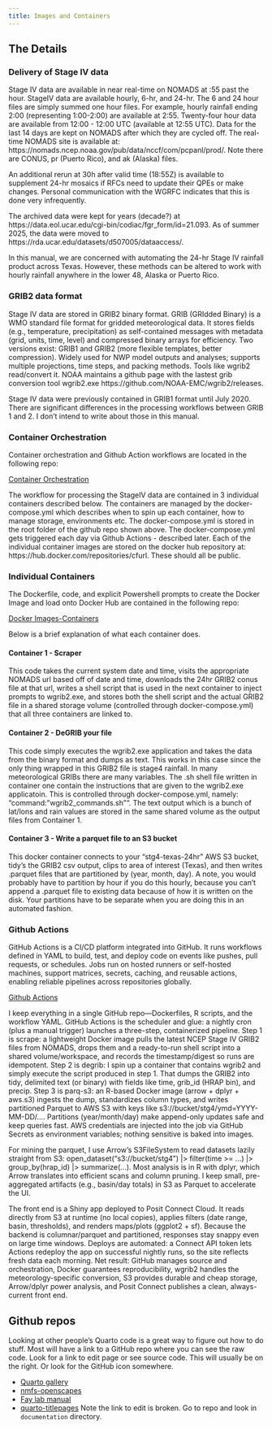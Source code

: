 ```yaml
---
title: Images and Containers
---
```


## The Details

### Delivery of Stage IV data

Stage IV data are available in near real-time on NOMADS at :55 past the hour. StageIV data are available hourly, 6-hr, and 24-hr.  The 6 and 24 hour files are simply summed one hour files. For example, hourly rainfall ending 2:00 (representing 1:00-2:00) are available at 2:55.  Twenty-four hour data are available from 12:00 - 12:00 UTC (available at 12:55 UTC).  Data for the last 14 days are kept on NOMADS after which they are cycled off. The real-time NOMADS site is available at: https://nomads.ncep.noaa.gov/pub/data/nccf/com/pcpanl/prod/.  Note there are CONUS, pr (Puerto Rico), and ak (Alaska) files.  

An additional rerun at 30h after valid time (18:55Z) is available to supplement 24-hr mosaics if RFCs need to update their QPEs or make changes.  Personal communication with the WGRFC indicates that this is done very infrequently.

The archived data were kept for years (decade?) at https://data.eol.ucar.edu/cgi-bin/codiac/fgr_form/id=21.093.  As of summer 2025, the data were moved to https://rda.ucar.edu/datasets/d507005/dataaccess/.

In this manual, we are concerned with automating the 24-hr Stage IV rainfall product across Texas.  However, these methods can be altered to work with hourly rainfall anywhere in the lower 48, Alaska or Puerto Rico.   

### GRIB2  data format

Stage IV data are stored in GRIB2 binary format.  GRIB (GRIdded Binary) is a WMO standard file format for gridded meteorological data. It stores fields (e.g., temperature, precipitation) as self-contained messages with metadata (grid, units, time, level) and compressed binary arrays for efficiency. Two versions exist: GRIB1 and GRIB2 (more flexible templates, better compression). Widely used for NWP model outputs and analyses; supports multiple projections, time steps, and packing methods. Tools like wgrib2 read/convert it. NOAA maintains a github page with the lastest grib conversion tool wgrib2.exe https://github.com/NOAA-EMC/wgrib2/releases.

Stage IV data were previously contained in GRIB1 format until July 2020.  There are significant differences in the processing workflows between GRIB 1 and 2.  I don't intend to write about those in this manual.

### Container Orchestration

Container orchestration and Github Action workflows are located in the following repo:

[Container Orchestration](https://github.com/stg4-texas-24hr-ga/stg4-texas-24hr-backend-actions)

The workflow for processing the StageIV data are contained in 3 individual containers described below.  The containers are managed by the docker-compose.yml which describes when to spin up each container, how to manage storage, environments etc.  The docker-compose.yml is stored in the root folder of the github repo shown above.  The docker-compose.yml gets triggered each day via Github Actions - described later.  Each of the individual container images are stored on the docker hub repository at: https://hub.docker.com/repositories/cfurl. These should all be public. 

### Individual Containers

The Dockerfile, code, and explicit Powershell prompts to create the Docker Image and load onto Docker Hub are contained in the following repo: 

[Docker Images-Containers](https://github.com/stg4-texas-24hr-ga/stg4-texas-24hr-docker)

Below is a brief explanation of what each container does.  

#### Container 1 - Scraper

This code takes the current system date and time, visits the appropriate NOMADS url based off of date and time, downloads the 24hr GRIB2 conus file at that url, writes a shell script that is used in the next container to inject prompts to wgrib2.exe, and stores both the shell script and the actual GRIB2 file in a shared storage volume (controlled through docker-compose.yml) that all three containers are linked to.  

#### Container 2 - DeGRIB your file

This code simply executes the wgrib2.exe application and takes the data from the binary format and dumps as text.  This works in this case since the only thing wrapped in this GRIB2 file is stage4 rainfall.  In many meteorological GRIBs there are many variables.  The .sh shell file written in container one contain the instructions that are given to the wgrib2.exe applicatoin.  This is controlled through docker-compose.yml, namely: "command: "wgrib2_commands.sh"". The text output which is a bunch of lat/lons and rain values are stored in the same shared volume as the output files from Container 1.  

#### Container 3 - Write a parquet file to an S3 bucket

This docker container connects to your "stg4-texas-24hr" AWS S3 bucket, tidy's the GRIB2 csv output, clips to area of interest (Texas), and then writes .parquet files that are partitioned by (year, month, day).  A note, you would probably have to partition by hour if you do this hourly, because you can't append a .parquet file to existing data because of how it is written on the disk.  Your partitions have to be separate when you are doing this in an automated fashion.

### Github Actions

GitHub Actions is a CI/CD platform integrated into GitHub. It runs workflows defined in YAML to build, test, and deploy code on events like pushes, pull requests, or schedules. Jobs run on hosted runners or self-hosted machines, support matrices, secrets, caching, and reusable actions, enabling reliable pipelines across repositories globally.

[Github Actions](https://github.com/stg4-texas-24hr-ga/stg4-texas-24hr-backend-actions)






I keep everything in a single GitHub repo—Dockerfiles, R scripts, and the workflow YAML. GitHub Actions is the scheduler and glue: a nightly cron (plus a manual trigger) launches a three-step, containerized pipeline. Step 1 is scrape: a lightweight Docker image pulls the latest NCEP Stage IV GRIB2 files from NOMADS, drops them and a ready-to-run shell script into a shared volume/workspace, and records the timestamp/digest so runs are idempotent. Step 2 is degrib: I spin up a container that contains wgrib2 and simply execute the script produced in step 1. That dumps the GRIB2 into tidy, delimited text (or binary) with fields like time, grib_id (HRAP bin), and precip. Step 3 is parq-s3: an R-based Docker image (arrow + dplyr + aws.s3) ingests the dump, standardizes column types, and writes partitioned Parquet to AWS S3 with keys like s3://bucket/stg4/ymd=YYYY-MM-DD/…. Partitions (year/month/day) make append-only updates safe and keep queries fast. AWS credentials are injected into the job via GitHub Secrets as environment variables; nothing sensitive is baked into images.

For mining the parquet, I use Arrow’s S3FileSystem to read datasets lazily straight from S3: open_dataset("s3://bucket/stg4") |> filter(time >= …) |> group_by(hrap_id) |> summarize(...). Most analysis is in R with dplyr, which Arrow translates into efficient scans and column pruning. I keep small, pre-aggregated artifacts (e.g., basin/day totals) in S3 as Parquet to accelerate the UI.

The front end is a Shiny app deployed to Posit Connect Cloud. It reads directly from S3 at runtime (no local copies), applies filters (date range, basin, thresholds), and renders maps/plots (ggplot2 + sf). Because the backend is columnar/parquet and partitioned, responses stay snappy even on large time windows. Deploys are automated: a Connect API token lets Actions redeploy the app on successful nightly runs, so the site reflects fresh data each morning. Net result: GitHub manages source and orchestration, Docker guarantees reproducibility, wgrib2 handles the meteorology-specific conversion, S3 provides durable and cheap storage, Arrow/dplyr power analysis, and Posit Connect publishes a clean, always-current front end.

## Github repos

Looking at other people's Quarto code is a great way to figure out how to do stuff. Most will have a link to a GitHub repo where you can see the raw code. Look for a link to edit page or see source code. This will usually be on the right. Or look for the GitHub icon somewhere.

* [Quarto gallery](https://quarto.org/docs/gallery/)
* [nmfs-openscapes](https://nmfs-openscapes.github.io/)
* [Fay lab manual](https://thefaylab.github.io/lab-manual/)
* [quarto-titlepages](https://nmfs-opensci.github.io/quarto_titlepages/) Note the link to edit is broken. Go to repo and look in `documentation` directory.

